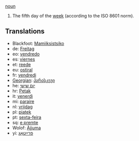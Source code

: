 [[noun]]

#The fifth day of the [[week]] (according to the ISO 8601 norm).

==Translations==
*Blackfoot: [[Mamiiksistsiko]]
*de: [[Freitag]]
*eo: [[vendredo]]
*es: [[viernes]]
*et: [[reede]]
*eu: [[ostiral]]
*fr: [[vendredi]]
*[[Georgian]]: [[პარასკევი]]
*he: [[יום שישי]]
*hr: [[Petak]]
*it: [[venerdì]]
*mi: [[paraire]]
*nl: [[vrijdag]]
*pl: [[piątek]]
*pt: [[sexta-feira]]
*sq: [[e premte]]
*Wolof: [[Àjjuma]]
*yi: [[פרײַטאָג]]